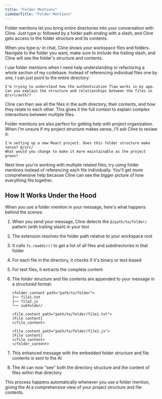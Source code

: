 ```yaml
---
title: "Folder Mentions"
sidebarTitle: "Folder Mentions"
---
```


Folder mentions let you bring entire directories into your conversation with Cline. Just type `@/` followed by a folder path ending with a slash, and Cline gets access to the folder structure and its contents.

When you type `@/` in chat, Cline shows your workspace files and folders. Navigate to the folder you want, make sure to include the trailing slash, and Cline will see the folder's structure and contents.

I use folder mentions when I need help understanding or refactoring a whole section of my codebase. Instead of referencing individual files one by one, I can just point to the entire directory:

```
I'm trying to understand how the authentication flow works in my app.
Can you explain the structure and relationships between the files in @/src/auth/?
```

Cline can then see all the files in the auth directory, their contents, and how they relate to each other. This gives it the full context to explain complex interactions between multiple files.

Folder mentions are also perfect for getting help with project organization. When I'm unsure if my project structure makes sense, I'll ask Cline to review it:

```
I'm setting up a new React project. Does this folder structure make sense? @/src/
What would you change to make it more maintainable as the project grows?
```

Next time you're working with multiple related files, try using folder mentions instead of referencing each file individually. You'll get more comprehensive help because Cline can see the bigger picture of how everything fits together.

## How It Works Under the Hood

When you use a folder mention in your message, here's what happens behind the scenes:

1. When you send your message, Cline detects the `@/path/to/folder/` pattern (with trailing slash) in your text
2. The extension resolves the folder path relative to your workspace root
3. It calls `fs.readdir()` to get a list of all files and subdirectories in that folder
4. For each file in the directory, it checks if it's binary or text-based
5. For text files, it extracts the complete content
6. The folder structure and file contents are appended to your message in a structured format:

    ```
    <folder_content path="path/to/folder">
    ├── file1.txt
    ├── file2.js
    └── subfolder/

    <file_content path="path/to/folder/file1.txt">
    [File content]
    </file_content>

    <file_content path="path/to/folder/file2.js">
    [File content]
    </file_content>
    </folder_content>
    ```

7. This enhanced message with the embedded folder structure and file contents is sent to the AI
8. The AI can now "see" both the directory structure and the content of files within that directory

This process happens automatically whenever you use a folder mention, giving the AI a comprehensive view of your project structure and file contents.
